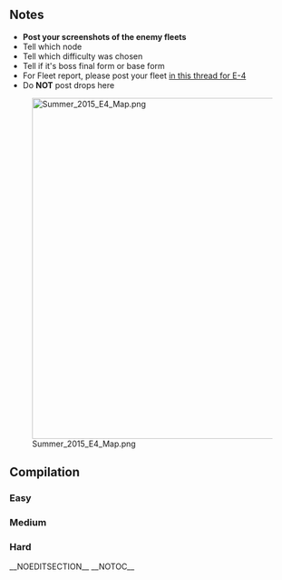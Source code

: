 ==Notes==
* '''Post your screenshots of the enemy fleets'''
* Tell which node
* Tell which difficulty was chosen
* Tell if it's boss final form or base form
* For Fleet report, please post your fleet [[Thread:292551|in this thread for E-4]]
* Do '''NOT''' post drops here

[[File:Summer_2015_E4_Map.png|600px]]

==Compilation==
===Easy===
{{NodeInfo
| A
| Normal
| Echelon 
| Submarine So-Class/Elite
| Submarine Yo-Class
| Submarine Ka-Class
| Submarine Ka-Class
|-
| B
| normal
| Line Abreast or Echelon 
| Submarine Yo-Class/Elite
| Submarine Ka-Class
| Submarine Ka-Class
| Submarine Ka-Class
|-
| C
| normal
| Diamond
| Light Carrier Nu-Class/Elite	
| Heavy Cruiser Ri-Class /Elite
| Heavy Cruiser Ri-Class /Elite
| Light Cruiser He-Class/Elite
| Destroyer I-Class
| Destroyer I-Class
|-
| D
| Select
|-
| E
| normal/Night
| Double Line
| Light Cruiser He-Class/Flagship
| Heavy Cruiser Ri-Class /Elite
| Heavy Cruiser Ri-Class 
| Torpedo Cruiser Chi-Class
| Destroyer I-Class
| Destroyer I-Class
|-
| E
| normal /Night/Final
| Double Line
| Light Cruiser He-Class/Flagship
| Heavy Cruiser Ri-Class
| Torpedo Cruiser Chi-Class
| Torpedo Cruiser Chi-Class
| Destroyer I-Class
| Destroyer I-Class
|-
| F
| normal
| Double Line
| Heavy Cruiser Ri-Class /Flagship
| Heavy Cruiser Ri-Class /Elite
| Light Cruiser To-Class/Elite
| Destroyer I-Class/Late Model
| Destroyer I-Class
| Destroyer I-Class
|-
| F
| normal
| Double Line
| Heavy Cruiser Ri-Class /Flagship
| Heavy Cruiser Ri-Class /Elite
| Light Cruiser To-Class/Elite
| Destroyer I-Class
| Destroyer I-Class
| Destroyer I-Class
|-
| F
| normal/Final
| Double Line
| Battleship Ta-Class/Flagship
| Heavy Cruiser Ri-Class /Elite
| Light Cruiser Tsu-Class
| Destroyer I-Class/Late Model
| Destroyer I-Class
| Destroyer I-Class
|-
| G
| normal /Night
| Line Ahead
| Heavy Cruiser Ri-Class /Flagship
| Battleship Ta-Class /Elite
| Light Cruiser Ho-Class/Elite
| Light Cruiser Ho-Class/Elite
| Destroyer I-Class
| Destroyer I-Class
|-
| G
| normal /Night/Final
| Line Ahead
| Heavy Cruiser Ri-Class /Flagship
| Heavy Cruiser Ri-Class
| Light Cruiser Ho-Class/Elite
| Light Cruiser Ho-Class/Elite
| Destroyer I-Class
| Destroyer I-Class
|-
| H
| normal
| Diamond
| Standard Carrier Wo-Class/Elite
| Standard Carrier Wo-Class/Elite
| Light Cruiser To-Class/Elite
| Destroyer Ha-Class/Late Model
| Destroyer I-Class
| Destroyer I-Class
|-
| H
| normal
| Diamond
| Standard Carrier Wo-Class/Flagship
| Standard Carrier Wo-Class/Elite
| Light Cruiser To-Class/Elite
| Destroyer Ha-Class/Late Model
| Destroyer Ro-Class
| Destroyer Ro-Class
|-
| H
| normal/Final
| Diamond
| Standard Carrier Wo-Class/Flagship II
| Standard Carrier Wo-Class/Flagship II
| Light Cruiser Tsu-Class
| Destroyer Ha-Class/Late Model
| Destroyer Ro-Class/Late Model
| Destroyer Ro-Class/Late Model
|-
| H
| normal/Final
| Diamond
| Standard Carrier Wo-Class/Flagship II
| Standard Carrier Wo-Class/Flagship II
| Light Cruiser Tsu-Class/Elite
| Destroyer Ro-Class/Late Model
| Destroyer Ha-Class
| Destroyer Ha-Class
|-
| I
| Storm
| Fuel
| ??
|-
| J
| normal
| Double Line
| Light Carrier Nu-Class /Elite
| Light Carrier Nu-Class /Elite
| Transport Ship Wa-Class /Elite
| Light Cruiser Ho-Class/Elite
| Destroyer I-Class
| Destroyer I-Class
|-
| K
| Empty
| -
| L
| Empty
|-
| Z
| Boss
| Line Ahead
| Airfield Princess
| Battleship Ru-Class /Elite
| Destroyer I-Class/Late Model
| Destroyer I-Class/Late Model
| Transport Ship Wa-Class 
| Transport Ship Wa-Class 
|-
| Z
| Boss/Final
| Line Ahead
| Airfield Princess/C
| Battleship Ru-Class /Elite
| Battleship Ru-Class /Elite
| Light Cruiser He-Class/Elite
| Destroyer I-Class/Late Model
| Destroyer I-Class/Late Model
| toggle_id = 1
| button_display = Click to view enemy fleet
}}

===Medium===
{{NodeInfo
| A
| Normal
| Echelon 
| Submarine So-Class/Flagship
| Submarine Yo-Class
| Submarine Ka-Class
| Submarine Ka-Class
|-
| B
| Normal
| Line Abreast
| Submarine Yo-Class/Flagship
| Submarine Ka-Class
| Submarine Ka-Class
| Submarine Ka-Class
|-
| C
| normal
| Diamond
| Light Carrier Nu-Class/Flagship
| Heavy Cruiser Ri-Class /Flagship
| Heavy Cruiser Ri-Class /Flagship
| Light Cruiser He-Class/Flagship
| Destroyer I-Class/Late Model
| Destroyer I-Class/Late Model
|-
| D
| Select
|-
| E
| Night
| Double Line
| Light Cruiser He-Class/Flagship
| Heavy Cruiser Ri-Class/Elite
| Heavy Cruiser Ri-Class/Elite
| Torpedo Cruiser Chi-Class/Elite
| Destroyer I-Class/Late Model
| Destroyer I-Class/Late Model
|-
| E
| Night/Final
| Double Line
| Light Cruiser He-Class/Flagship
| Heavy Cruiser Ri-Class/Elite
| Heavy Cruiser Ri-Class
| Torpedo Cruiser Chi-Class
| Destroyer I-Class/Late Model
| Destroyer I-Class/Late Model
|-
| F
| normal
| Double Line
| Battleship Ta-Class /Flagship
| Heavy Cruiser Ri-Class /Flagship
| Light Cruiser Tsu-Class
| Destroyer I-Class/Late Model
| Destroyer I-Class/Late Model
| Destroyer I-Class/Late Model
|-
| F
| normal
| Double Line
| Battleship Ta-Class /Flagship
| Heavy Cruiser Ri-Class /Elite
| Light Cruiser Tsu-Class
| Destroyer I-Class/Late Model
| Destroyer I-Class/Late Model
| Destroyer I-Class/Late Model
|-
| G
| normal /Night
| Line Ahead
| Battleship Ta-Class /Flagship
| Battleship Ta-Class 
| Heavy Cruiser Ri-Class /Elite
| Light Cruiser Ho-Class/Flagship
| Destroyer I-Class/Late Model
| Destroyer I-Class/Late Model
|-
| G
| normal /Night/Final
| Line Ahead
| Battleship Ta-Class /Flagship
| Heavy Cruiser Ri-Class /Elite
| Heavy Cruiser Ri-Class /Elite
| Light Cruiser Ho-Class/Elite
| Destroyer I-Class
| Destroyer I-Class
|-
| H
| normal
| Diamond
| Standard Carrier Wo-Class/Flagship II
| Standard Carrier Wo-Class/Flagship II
| Light Cruiser Tsu-Class/Elite
| Destroyer Ha-Class/Late Model
| Destroyer Ro-Class/Late Model
| Destroyer Ro-Class/Late Model
|-
| H
| normal
| Diamond
| Standard Carrier Wo-Class/Flagship II
| Standard Carrier Wo-Class/Flagship 
| Light Cruiser Tsu-Class
| Destroyer Ha-Class/Late Model
| Destroyer Ro-Class/Late Model
| Destroyer Ro-Class/Late Model
|-
| I
| Storm
| Fuel
| ??
|-
| J
| normal
| Double Line
| Light Carrier Nu-Class /Elite
| Light Carrier Nu-Class /Elite
| Transport Ship Wa-Class /Elite
| Light Cruiser Ho-Class/Elite
| Destroyer I-Class
| Destroyer I-Class
|-
| K
| Empty
| -
| L
| Empty
|-
| Z
| Boss
| Line Ahead
| Airfield Princess
| Battleship Ru-Class /Flagship
| Battleship Ru-Class /Flagship
| Destroyer I-Class/Late Model Elite
| Destroyer I-Class/Late Model Elite
| Transport Ship Wa-Class/Elite
|-
| Z
| Boss/Final
| Line Ahead
| Airfield Princess/C
| Battleship Ru-Class /Flagship
| Battleship Ru-Class /Flagship
| Light Cruiser He-Class/Flagship
| Destroyer I-Class/Late Model Elite
| Destroyer I-Class/Late Model Elite
| toggle_id = 2
| button_display = Click to view enemy fleet
}}

===Hard===
{{NodeInfo
| A
| Normal
| Echelon 
| Submarine So-Class/Elite
| Submarine Yo-Class/Flagship
| Submarine Ka-Class
| Submarine Ka-Class
|-
| B
| Normal
| Echelon or Line Abreast
| Submarine Yo-Class/Flagship
| Submarine Ka-Class/Flagship
| Submarine Ka-Class
| Submarine Ka-Class
|-
| C
| normal
| Diamond
| Battleship Ta-Class /Flagship
| Heavy Cruiser Ri-Class /Flagship
| Heavy Cruiser Ri-Class /Flagship
| Light Cruiser He-Class/Elite
| Destroyer I-Class/Late Model
| Destroyer I-Class/Late Model
|-
| D
| Select
|-
| E
| Night
| Double Line
| Light Cruiser He-Class/Flagship
| Heavy Cruiser Ri-Class /Flagship
| Heavy Cruiser Ri-Class /Flagship
| Destroyer Ro-Class/Elite
| Destroyer I-Class/Late Model Elite
| Destroyer I-Class/Late Model Elite
|-
| E
| Night/Final
| Double Line
| Light Cruiser He-Class/Flagship
| Heavy Cruiser Ri-Class /Flagship
| Heavy Cruiser Ri-Class /Elite
| Torpedo Cruiser Chi-Class/Elite
| Destroyer I-Class/Late Model
| Destroyer I-Class/Late Model
|-
| F
| normal
| Double Line
| Battleship Ta-Class /Flagship
| Heavy Cruiser Ri-Class /Flagship
| Light Cruiser Tsu-Class 
| Destroyer I-Class/Late Model
| Destroyer I-Class/Late Model
| Destroyer I-Class/Late Model
|-
| F
| normal
| Double Line
| Battleship Ta-Class /Flagship
| Heavy Cruiser Ri-Class /Flagship
| Light Cruiser Tsu-Class 
| Destroyer I-Class/Late Model Elite
| Destroyer I-Class/Late Model
| Destroyer I-Class/Late Model
|-
| F
| normal/Final
| Double Line
| Battleship Ta-Class /Flagship
| Heavy Cruiser Ri-Class /Flagship
| Heavy Cruiser Ri-Class /Flagship
| Light Cruiser Tsu-Class/Elite
| Destroyer Ro-Class/Late Model Elite
| Destroyer Ro-Class/Late Model Elite
|-
| G
| normal /Night
| Line Ahead
| Battleship Ta-Class /Flagship
| Battleship Ta-Class /Flagship
| Heavy Cruiser Ri-Class /Flagship
| Light Cruiser Ho-Class/Flagship
| Destroyer I-Class/Late Model Elite
| Destroyer I-Class/Late Model Elite
|-
| G
| Night/Final
| Line Ahead
| Battleship Ta-Class /Flagship
| Heavy Cruiser Ri-Class /Flagship
| Heavy Cruiser Ri-Class /Flagship
| Light Cruiser Ho-Class/Flagship
| Destroyer I-Class/Late Model
| Destroyer I-Class/Late Model
|-
| H
| normal
| Diamond
| Standard Carrier Wo-Class /Flagship II
| Standard Carrier Wo-Class /Flagship 
| Light Cruiser Tsu-Class /Elite
| Destroyer Ro-Class/Late Model Elite
| Destroyer Ha-Class/Late Model
| Destroyer Ha-Class/Late Model
|-
| H
| normal
| Diamond
| Standard Carrier Wo-Class /Flagship II
| Standard Carrier Wo-Class /Flagship II
| Light Cruiser Tsu-Class /Elite
| Destroyer Ha-Class/Late Model 
| Destroyer Ro-Class/Late Model
| Destroyer Ro-Class/Late Model
|-
| H
| normal/Final
| Diamond
| Standard Carrier Wo-Class /Kai Flagship
| Standard Carrier Wo-Class /Flagship II
| Standard Carrier Wo-Class /Flagship II
| Light Cruiser Tsu-Class /Elite
| Destroyer Ha-Class/Late Model 
| Destroyer Ha-Class/Late Model 
|-
| I
| Storm
| Fuel
| ??
|-
| J
| normal 
| Echelon or Double Line
| Battleship Ru-Class /Flagship
| Battleship Ru-Class /Flagship
| Light Cruiser Tsu-Class
| Light Cruiser Ho-Class/Flagship
| Destroyer Ro-Class/Late Model 
| Destroyer Ro-Class/Late Model 
|-
| K
| Empty
| -
| L
| Empty
|-
| Z
| Boss
| Line Ahead
| Airfield Princess
| Battleship Ru-Class/Kai Flagship
| Battleship Ru-Class/Kai Flagship
| Destroyer Ro-Class/Late Model Elite
| Destroyer Ro-Class/Late Model Elite
| Transport Ship Wa-Class /Flagship
|-
| Z
| Boss/Final
| Line Ahead
| Airfield Princess/C
| Battleship Ru-Class/Kai Flagship
| Battleship Ru-Class/Kai Flagship
| Light Cruiser He-Class/Flagship
| Destroyer I-Class/Late Model Elite
| Destroyer I-Class/Late Model Elite
| toggle_id = 3
| button_display = Click to view enemy fleet
}}
 
__NOEDITSECTION__
__NOTOC__<ac_metadata title="[Summer 2015 Event] E-4 - Enemy"> </ac_metadata>
